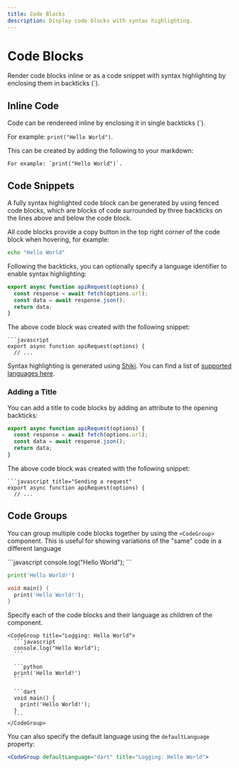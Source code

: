 ```yaml
---
title: Code Blocks
description: Display code blocks with syntax highlighting.
---
```


# Code Blocks

Render code blocks inline or as a code snippet with syntax highlighting by enclosing them in backticks (`).

## Inline Code

Code can be rendereed inline by enclosing it in single backticks (`).

For example: `print("Hello World")`.

This can be created by adding the following to your markdown:

```
For example: `print("Hello World")`.
```

## Code Snippets

A fully syntax highlighted code block can be generated by using fenced code blocks, which are blocks
of code surrounded by three backticks on the lines above and below the code block.

All code blocks provide a copy button in the top right corner of the code block when hovering, for example:

```bash
echo "Hello World"
```

Following the backticks, you can optionally specify a language identifier to enable syntax highlighting:

```javascript
export async function apiRequest(options) {
  const response = await fetch(options.url);
  const data = await response.json();
  return data;
}
```

The above code block was created with the following snippet:

```text
```javascript
export async function apiRequest(options) {
  // ...
```

Syntax highlighting is generated using [Shiki](https://github.com/shikijs/shiki). You can find a list of
[supported languages here](https://github.com/shikijs/shiki/blob/main/docs/languages.md#all-languages).

### Adding a Title

You can add a title to code blocks by adding an attribute to the opening backticks:

```javascript title="Sending a request"
export async function apiRequest(options) {
  const response = await fetch(options.url);
  const data = await response.json();
  return data;
}
```

The above code block was created with the following snippet:

```text
```javascript title="Sending a request"
export async function apiRequest(options) {
  // ...
```

## Code Groups

You can group multiple code blocks together by using the `<CodeGroup>` component.  This is useful for showing
variations of the "same" code in a different language

<CodeGroup title="Logging: Hello World">
  ```javascript
  console.log("Hello World");
  ```

  ```python
  print('Hello World!')
  ```

  ```dart
  void main() {
    print('Hello World!');
  }
  ```
</CodeGroup>

Specify each of the code blocks and their language as children of the component.

````
<CodeGroup title="Logging: Hello World">
  ```javascript
  console.log("Hello World");
  ```

  ```python
  print('Hello World!')
  ```

  ```dart
  void main() {
    print('Hello World!');
  }
  ```
</CodeGroup>
````

You can also specify the default language using the `defaultLanguage` property:

```jsx
<CodeGroup defaultLanguage="dart" title="Logging: Hello World">
```
